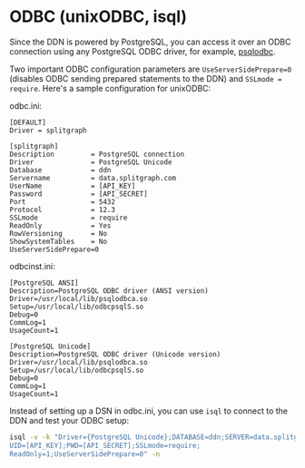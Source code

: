# ODBC (unixODBC, isql)

Since the DDN is powered by PostgreSQL, you can access it over an ODBC connection using any PostgreSQL ODBC driver, for example, [psqlodbc](https://odbc.postgresql.org/).

Two important ODBC configuration parameters are  `UseServerSidePrepare=0` (disables ODBC sending prepared statements to the DDN) and `SSLmode = require`. Here's a sample configuration for unixODBC:

odbc.ini:

```
[DEFAULT]
Driver = splitgraph

[splitgraph]
Description         = PostgreSQL connection
Driver              = PostgreSQL Unicode
Database            = ddn
Servername          = data.splitgraph.com
UserName            = [API_KEY]
Password            = [API_SECRET]
Port                = 5432
Protocol            = 12.3
SSLmode             = require
ReadOnly            = Yes
RowVersioning       = No
ShowSystemTables    = No
UseServerSidePrepare=0
```

odbcinst.ini:

```
[PostgreSQL ANSI]
Description=PostgreSQL ODBC driver (ANSI version)
Driver=/usr/local/lib/psqlodbca.so
Setup=/usr/local/lib/odbcpsqlS.so
Debug=0
CommLog=1
UsageCount=1

[PostgreSQL Unicode]
Description=PostgreSQL ODBC driver (Unicode version)
Driver=/usr/local/lib/psqlodbca.so
Setup=/usr/local/lib/odbcpsqlS.so
Debug=0
CommLog=1
UsageCount=1
```

Instead of setting up a DSN in odbc.ini, you can use `isql` to connect to the DDN and test your ODBC setup:

```bash
isql -v -k "Driver={PostgreSQL Unicode};DATABASE=ddn;SERVER=data.splitgraph.com;PORT=5432;
UID=[API_KEY];PWD=[API_SECRET];SSLmode=require;
ReadOnly=1;UseServerSidePrepare=0" -n
```

